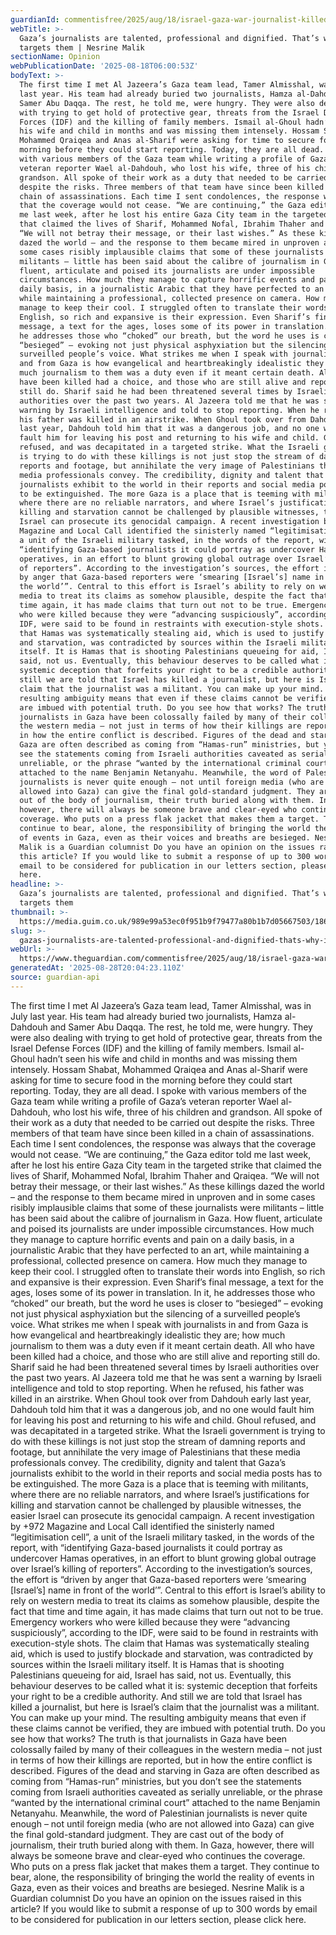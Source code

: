 ```yaml
---
guardianId: commentisfree/2025/aug/18/israel-gaza-war-journalist-killed-safety-al-jazeera
webTitle: >-
  Gaza’s journalists are talented, professional and dignified. That’s why Israel
  targets them | Nesrine Malik
sectionName: Opinion
webPublicationDate: '2025-08-18T06:00:53Z'
bodyText: >-
  The first time I met Al Jazeera’s Gaza team lead, Tamer Almisshal, was in July
  last year. His team had already buried two journalists, Hamza al-Dahdouh and
  Samer Abu Daqqa. The rest, he told me, were hungry. They were also dealing
  with trying to get hold of protective gear, threats from the Israel Defense
  Forces (IDF) and the killing of family members. Ismail al-Ghoul hadn’t seen
  his wife and child in months and was missing them intensely. Hossam Shabat,
  Mohammed Qraiqea and Anas al-Sharif were asking for time to secure food in the
  morning before they could start reporting. Today, they are all dead. I spoke
  with various members of the Gaza team while writing a profile of Gaza’s
  veteran reporter Wael al-Dahdouh, who lost his wife, three of his children and
  grandson. All spoke of their work as a duty that needed to be carried out
  despite the risks. Three members of that team have since been killed in a
  chain of assassinations. Each time I sent condolences, the response was always
  that the coverage would not cease. “We are continuing,” the Gaza editor told
  me last week, after he lost his entire Gaza City team in the targeted strike
  that claimed the lives of Sharif, Mohammed Nofal, Ibrahim Thaher and Qraiqea.
  “We will not betray their message, or their last wishes.” As these killings
  dazed the world – and the response to them became mired in unproven and in
  some cases risibly implausible claims that some of these journalists were
  militants – little has been said about the calibre of journalism in Gaza. How
  fluent, articulate and poised its journalists are under impossible
  circumstances. How much they manage to capture horrific events and pain on a
  daily basis, in a journalistic Arabic that they have perfected to an art,
  while maintaining a professional, collected presence on camera. How much they
  manage to keep their cool. I struggled often to translate their words into
  English, so rich and expansive is their expression. Even Sharif’s final
  message, a text for the ages, loses some of its power in translation. In it,
  he addresses those who “choked” our breath, but the word he uses is closer to
  “besieged” – evoking not just physical asphyxiation but the silencing of a
  surveilled people’s voice. What strikes me when I speak with journalists in
  and from Gaza is how evangelical and heartbreakingly idealistic they are; how
  much journalism to them was a duty even if it meant certain death. All who
  have been killed had a choice, and those who are still alive and reporting
  still do. Sharif said he had been threatened several times by Israeli
  authorities over the past two years. Al Jazeera told me that he was sent a
  warning by Israeli intelligence and told to stop reporting. When he refused,
  his father was killed in an airstrike. When Ghoul took over from Dahdouh early
  last year, Dahdouh told him that it was a dangerous job, and no one would
  fault him for leaving his post and returning to his wife and child. Ghoul
  refused, and was decapitated in a targeted strike. What the Israeli government
  is trying to do with these killings is not just stop the stream of damning
  reports and footage, but annihilate the very image of Palestinians that these
  media professionals convey. The credibility, dignity and talent that Gaza’s
  journalists exhibit to the world in their reports and social media posts has
  to be extinguished. The more Gaza is a place that is teeming with militants,
  where there are no reliable narrators, and where Israel’s justifications for
  killing and starvation cannot be challenged by plausible witnesses, the easier
  Israel can prosecute its genocidal campaign. A recent investigation by +972
  Magazine and Local Call identified the sinisterly named “legitimisation cell”,
  a unit of the Israeli military tasked, in the words of the report, with
  “identifying Gaza-based journalists it could portray as undercover Hamas
  operatives, in an effort to blunt growing global outrage over Israel’s killing
  of reporters”. According to the investigation’s sources, the effort is “driven
  by anger that Gaza-based reporters were ‘smearing [Israel’s] name in front of
  the world’”. Central to this effort is Israel’s ability to rely on western
  media to treat its claims as somehow plausible, despite the fact that time and
  time again, it has made claims that turn out not to be true. Emergency workers
  who were killed because they were “advancing suspiciously”, according to the
  IDF, were said to be found in restraints with execution-style shots. The claim
  that Hamas was systematically stealing aid, which is used to justify blockade
  and starvation, was contradicted by sources within the Israeli military
  itself. It is Hamas that is shooting Palestinians queueing for aid, Israel has
  said, not us. Eventually, this behaviour deserves to be called what it is:
  systemic deception that forfeits your right to be a credible authority. And
  still we are told that Israel has killed a journalist, but here is Israel’s
  claim that the journalist was a militant. You can make up your mind. The
  resulting ambiguity means that even if these claims cannot be verified, they
  are imbued with potential truth. Do you see how that works? The truth is that
  journalists in Gaza have been colossally failed by many of their colleagues in
  the western media – not just in terms of how their killings are reported, but
  in how the entire conflict is described. Figures of the dead and starving in
  Gaza are often described as coming from “Hamas-run” ministries, but you don’t
  see the statements coming from Israeli authorities caveated as serially
  unreliable, or the phrase “wanted by the international criminal court”
  attached to the name Benjamin Netanyahu. Meanwhile, the word of Palestinian
  journalists is never quite enough – not until foreign media (who are not
  allowed into Gaza) can give the final gold-standard judgment. They are cast
  out of the body of journalism, their truth buried along with them. In Gaza,
  however, there will always be someone brave and clear-eyed who continues the
  coverage. Who puts on a press flak jacket that makes them a target. They
  continue to bear, alone, the responsibility of bringing the world the reality
  of events in Gaza, even as their voices and breaths are besieged. Nesrine
  Malik is a Guardian columnist Do you have an opinion on the issues raised in
  this article? If you would like to submit a response of up to 300 words by
  email to be considered for publication in our letters section, please click
  here.
headline: >-
  Gaza’s journalists are talented, professional and dignified. That’s why Israel
  targets them
thumbnail: >-
  https://media.guim.co.uk/989e99a53ec0f951b9f79477a80b1b7d05667503/186_0_3333_2667/500.jpg
slug: >-
  gazas-journalists-are-talented-professional-and-dignified-thats-why-israel-targets-them-or-nesrine-malik
webUrl: >-
  https://www.theguardian.com/commentisfree/2025/aug/18/israel-gaza-war-journalist-killed-safety-al-jazeera
generatedAt: '2025-08-28T20:04:23.110Z'
source: guardian-api
---
```

The first time I met Al Jazeera’s Gaza team lead, Tamer Almisshal, was in July last year. His team had already buried two journalists, Hamza al-Dahdouh and Samer Abu Daqqa. The rest, he told me, were hungry. They were also dealing with trying to get hold of protective gear, threats from the Israel Defense Forces (IDF) and the killing of family members. Ismail al-Ghoul hadn’t seen his wife and child in months and was missing them intensely. Hossam Shabat, Mohammed Qraiqea and Anas al-Sharif were asking for time to secure food in the morning before they could start reporting. Today, they are all dead. I spoke with various members of the Gaza team while writing a profile of Gaza’s veteran reporter Wael al-Dahdouh, who lost his wife, three of his children and grandson. All spoke of their work as a duty that needed to be carried out despite the risks. Three members of that team have since been killed in a chain of assassinations. Each time I sent condolences, the response was always that the coverage would not cease. “We are continuing,” the Gaza editor told me last week, after he lost his entire Gaza City team in the targeted strike that claimed the lives of Sharif, Mohammed Nofal, Ibrahim Thaher and Qraiqea. “We will not betray their message, or their last wishes.” As these killings dazed the world – and the response to them became mired in unproven and in some cases risibly implausible claims that some of these journalists were militants – little has been said about the calibre of journalism in Gaza. How fluent, articulate and poised its journalists are under impossible circumstances. How much they manage to capture horrific events and pain on a daily basis, in a journalistic Arabic that they have perfected to an art, while maintaining a professional, collected presence on camera. How much they manage to keep their cool. I struggled often to translate their words into English, so rich and expansive is their expression. Even Sharif’s final message, a text for the ages, loses some of its power in translation. In it, he addresses those who “choked” our breath, but the word he uses is closer to “besieged” – evoking not just physical asphyxiation but the silencing of a surveilled people’s voice. What strikes me when I speak with journalists in and from Gaza is how evangelical and heartbreakingly idealistic they are; how much journalism to them was a duty even if it meant certain death. All who have been killed had a choice, and those who are still alive and reporting still do. Sharif said he had been threatened several times by Israeli authorities over the past two years. Al Jazeera told me that he was sent a warning by Israeli intelligence and told to stop reporting. When he refused, his father was killed in an airstrike. When Ghoul took over from Dahdouh early last year, Dahdouh told him that it was a dangerous job, and no one would fault him for leaving his post and returning to his wife and child. Ghoul refused, and was decapitated in a targeted strike. What the Israeli government is trying to do with these killings is not just stop the stream of damning reports and footage, but annihilate the very image of Palestinians that these media professionals convey. The credibility, dignity and talent that Gaza’s journalists exhibit to the world in their reports and social media posts has to be extinguished. The more Gaza is a place that is teeming with militants, where there are no reliable narrators, and where Israel’s justifications for killing and starvation cannot be challenged by plausible witnesses, the easier Israel can prosecute its genocidal campaign. A recent investigation by +972 Magazine and Local Call identified the sinisterly named “legitimisation cell”, a unit of the Israeli military tasked, in the words of the report, with “identifying Gaza-based journalists it could portray as undercover Hamas operatives, in an effort to blunt growing global outrage over Israel’s killing of reporters”. According to the investigation’s sources, the effort is “driven by anger that Gaza-based reporters were ‘smearing [Israel’s] name in front of the world’”. Central to this effort is Israel’s ability to rely on western media to treat its claims as somehow plausible, despite the fact that time and time again, it has made claims that turn out not to be true. Emergency workers who were killed because they were “advancing suspiciously”, according to the IDF, were said to be found in restraints with execution-style shots. The claim that Hamas was systematically stealing aid, which is used to justify blockade and starvation, was contradicted by sources within the Israeli military itself. It is Hamas that is shooting Palestinians queueing for aid, Israel has said, not us. Eventually, this behaviour deserves to be called what it is: systemic deception that forfeits your right to be a credible authority. And still we are told that Israel has killed a journalist, but here is Israel’s claim that the journalist was a militant. You can make up your mind. The resulting ambiguity means that even if these claims cannot be verified, they are imbued with potential truth. Do you see how that works? The truth is that journalists in Gaza have been colossally failed by many of their colleagues in the western media – not just in terms of how their killings are reported, but in how the entire conflict is described. Figures of the dead and starving in Gaza are often described as coming from “Hamas-run” ministries, but you don’t see the statements coming from Israeli authorities caveated as serially unreliable, or the phrase “wanted by the international criminal court” attached to the name Benjamin Netanyahu. Meanwhile, the word of Palestinian journalists is never quite enough – not until foreign media (who are not allowed into Gaza) can give the final gold-standard judgment. They are cast out of the body of journalism, their truth buried along with them. In Gaza, however, there will always be someone brave and clear-eyed who continues the coverage. Who puts on a press flak jacket that makes them a target. They continue to bear, alone, the responsibility of bringing the world the reality of events in Gaza, even as their voices and breaths are besieged. Nesrine Malik is a Guardian columnist Do you have an opinion on the issues raised in this article? If you would like to submit a response of up to 300 words by email to be considered for publication in our letters section, please click here.
